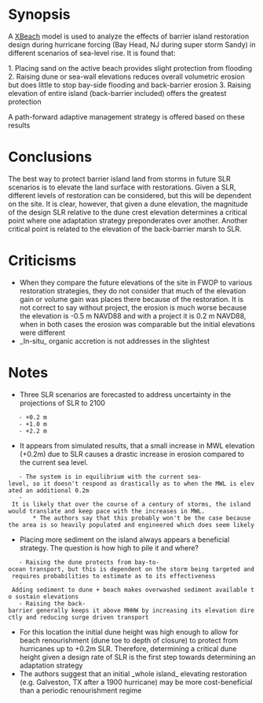 = Synopsis =
A [[XBeach]] model is used to analyze the effects of barrier island restoration design during hurricane forcing (Bay Head, NJ during super storm Sandy) in different scenarios of sea-level rise. It is found that:

1. Placing sand on the active beach provides slight protection from flooding
2. Raising dune or sea-wall elevations reduces overall volumetric erosion but does little to stop bay-side flooding and back-barrier erosion
3. Raising elevation of entire island (back-barrier included) offers the greatest protection

A path-forward adaptive management strategy is offered based on these results

= Conclusions =
The best way to protect barrier island land from storms in future SLR scenarios is to elevate the land surface with restorations. Given a SLR, different levels of restoration can be considered, but this will be dependent on the site. It is clear, however, that given a dune elevation, the magnitude of the design SLR relative to the dune crest elevation determines a critical point where one adaptation strategy preponderates over another. Another critical point is related to the elevation of the back-barrier marsh to SLR.


= Criticisms =
* When they compare the future elevations of the site in FWOP to various restoration strategies, they do not consider that much of the elevation gain or volume gain was places there because of the restoration. It is not correct to say without project, the erosion is much worse because the elevation is -0.5 m NAVD88 and with a project it is 0.2 m NAVD88, when in both cases the erosion was comparable but the initial elevations were different
* _In-situ_ organic accretion is not addresses in the slightest


= Notes =
* Three SLR scenarios are forecasted to address uncertainty in the projections of SLR to 2100
	- +0.2 m
	- +1.0 m
	- +2.2 m
* It appears from simulated results, that a small increase in MWL elevation (+0.2m) due to SLR causes a drastic increase in erosion compared to the current sea level.
	- The system is in equilibrium with the current sea-level, so it doesn't respond as drastically as to when the MWL is elevated an additional 0.2m
	- It is likely that over the course of a century of storms, the island would translate and keep pace with the increases in MWL.
		* The authors say that this probably won't be the case because the area is so heavily populated and engineered which does seem likely
* Placing more sediment on the island always appears a beneficial strategy. The question is how high to pile it and where?
	- Raising the dune protects from bay-to-ocean transport, but this is dependent on the storm being targeted and requires probabilities to estimate as to its effectiveness
	- Adding sediment to dune + beach makes overwashed sediment available to sustain elevations
	- Raising the back-barrier generally keeps it above MHHW by increasing its elevation directly and reducing surge driven transport
* For this location the initial dune height was high enough to allow for beach renourishment (dune toe to depth of closure) to protect from hurricanes up to +0.2m SLR. Therefore, determining a critical dune height given a design rate of SLR is the first step towards determining an adaptation strategy
* The authors suggest that an initial _whole island_ elevating restoration (e.g. Galveston, TX after a 1900 hurricane) may be more cost-beneficial than a periodic renourishment regime
